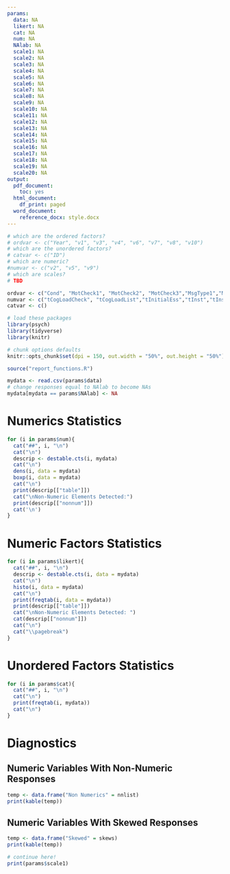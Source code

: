 ```yaml
---
params:
  data: NA
  likert: NA
  cat: NA
  num: NA
  NAlab: NA
  scale1: NA
  scale2: NA
  scale3: NA
  scale4: NA
  scale5: NA
  scale6: NA
  scale7: NA
  scale8: NA
  scale9: NA
  scale10: NA
  scale11: NA
  scale12: NA
  scale13: NA
  scale14: NA
  scale15: NA
  scale16: NA
  scale17: NA
  scale18: NA
  scale19: NA
  scale20: NA
output:
  pdf_document:
    toc: yes
  html_document:
    df_print: paged
  word_document:
    reference_docx: style.docx
---
```

```r
# which are the ordered factors?
# ordvar <- c("Year", "v1", "v3", "v4", "v6", "v7", "v8", "v10")
# which are the unordered factors?
# catvar <- c("ID")
# which are numeric?
#numvar <- c("v2", "v5", "v9")
# which are scales?
# TBD

ordvar <- c("Cond", "MotCheck1", "MotCheck2", "MotCheck3","MsgType1","MsgType2","ValCheck1" ,"ValCheck2","ValCheck3", "age","attbase1.1","attbase1.2","attbase1.3","attbase1.4", "attbase1.5","attbase1.6","attbase1.7","attbase2.1","attbase2.2", "attbase2.3","attbase2.4", "attbase2.5","attbase2.6","attbase2.7","attbase2.8")
numvar <- c("tCogLoadCheck", "tCogLoadList","tInitialEss","tInst","tInst2","tInst3","tInstCogLoad","tMatchedMessage")
catvar <- c()
```

```r
# load these packages
library(psych)
library(tidyverse)
library(knitr)

# chunk options defaults
knitr::opts_chunk$set(dpi = 150, out.width = "50%", out.height = "50%")

source("report_functions.R")

mydata <- read.csv(params$data)
# change responses equal to NAlab to become NAs
mydata[mydata == params$NAlab] <- NA
```

# Numerics Statistics

```r
for (i in params$num){
  cat("##", i, "\n")
  cat("\n")
  descrip <- destable.cts(i, mydata)
  cat("\n")
  dens(i, data = mydata)
  boxp(i, data = mydata)
  cat("\n")
  print(descrip[["table"]])
  cat("\nNon-Numeric Elements Detected:")
  print(descrip[["nonnum"]])
  cat('\n')
}
```

\newpage

# Numeric Factors Statistics

```r
for (i in params$likert){
  cat("##", i, "\n")
  descrip <- destable.cts(i, data = mydata)
  cat("\n")
  histo(i, data = mydata)
  cat("\n")
  print(freqtab(i, data = mydata))
  print(descrip[["table"]])
  cat("\nNon-Numeric Elements Detected: ")
  cat(descrip[["nonnum"]])
  cat("\n")
  cat("\\pagebreak")
}
```

\newpage

# Unordered Factors Statistics

```r
for (i in params$cat){
  cat("##", i, "\n")
  cat("\n")
  print(freqtab(i, mydata))
  cat("\n")
}
```

\newpage

# Diagnostics

## Numeric Variables With Non-Numeric Responses

```r
temp <- data.frame("Non Numerics" = nnlist)
print(kable(temp))
```

## Numeric Variables With Skewed Responses

```r
temp <- data.frame("Skewed" = skews)
print(kable(temp))
```

```r
# continue here!
print(params$scale1)
```